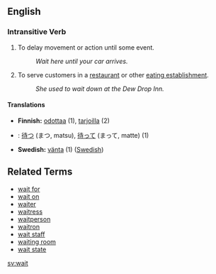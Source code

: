 ==English==

===Intransitive Verb===

# To delay movement or action until some event.
#: ''Wait here until your car arrives.''
# To serve customers in a [[restaurant]] or other [[eating establishment]].
#: ''She used to wait down at the Dew Drop Inn.''

====Translations====
*'''Finnish:''' [[odottaa]] (1), [[tarjoilla]] (2)
*{{ja}}: [[待つ]] (まつ, matsu), [[待って]] (まって, matte) (1)
*'''Swedish:''' [[vänta]] (1) ([[:sv:vänta|Swedish]])

==Related Terms==

*[[wait for]]
*[[wait on]]
*[[waiter]]
*[[waitress]]
*[[waitperson]]
*[[waitron]]
*[[wait staff]]
*[[waiting room]]
*[[wait state]]


[[sv:wait]]